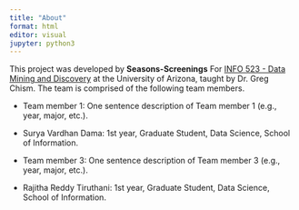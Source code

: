 ```yaml
---
title: "About"
format: html
editor: visual
jupyter: python3
---
```


This project was developed by **Seasons-Screenings** For [INFO 523 - Data Mining and Discovery](https://datamineaz.org/) at the University of Arizona, taught by Dr. Greg Chism. The team is comprised of the following team members.

-   Team member 1: One sentence description of Team member 1 (e.g., year, major, etc.).

-   Surya Vardhan Dama: 1st year, Graduate Student, Data Science, School of Information.

-   Team member 3: One sentence description of Team member 3 (e.g., year, major, etc.).

-   Rajitha Reddy Tiruthani: 1st year, Graduate Student, Data Science, School of Information.
